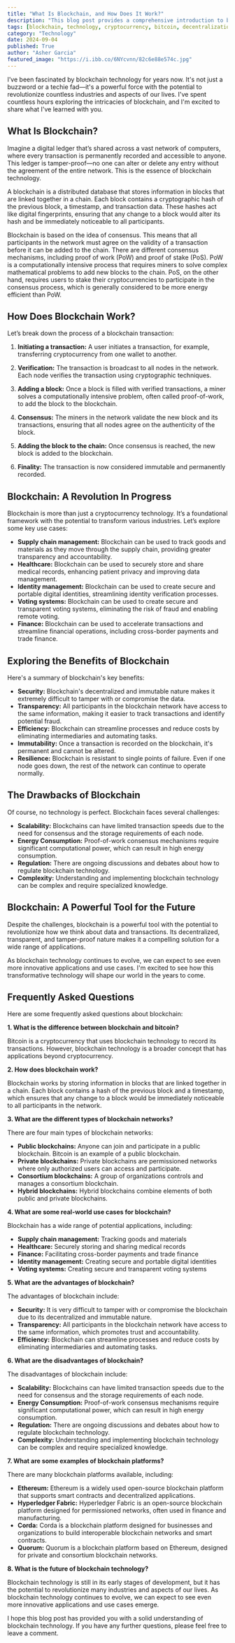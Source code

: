 ```yaml
---
title: "What Is Blockchain, and How Does It Work?"
description: "This blog post provides a comprehensive introduction to blockchain technology, explaining its core concepts, functionalities, benefits, and potential applications across various industries. It also discusses the drawbacks and frequently asked questions about this revolutionary technology."
tags: [blockchain, technology, cryptocurrency, bitcoin, decentralization, security, transparency, supply chain, healthcare, finance, identity management, voting]
category: "Technology"
date: 2024-09-04
published: True
author: "Asher Garcia"
featured_image: "https://i.ibb.co/6NYcvnn/82c6e88e574c.jpg"
---
```



I’ve been fascinated by blockchain technology for years now. It's not just a buzzword or a techie fad—it's a powerful force with the potential to revolutionize countless industries and aspects of our lives.  I've spent countless hours exploring the intricacies of blockchain, and I'm excited to share what I've learned with you.

## What Is Blockchain?

Imagine a digital ledger that’s shared across a vast network of computers, where every transaction is permanently recorded and accessible to anyone. This ledger is tamper-proof—no one can alter or delete any entry without the agreement of the entire network. This is the essence of blockchain technology.

A blockchain is a distributed database that stores information in blocks that are linked together in a chain. Each block contains a cryptographic hash of the previous block, a timestamp, and transaction data. These hashes act like digital fingerprints, ensuring that any change to a block would alter its hash and be immediately noticeable to all participants.

Blockchain is based on the idea of consensus. This means that all participants in the network must agree on the validity of a transaction before it can be added to the chain. There are different consensus mechanisms, including proof of work (PoW) and proof of stake (PoS). PoW is a computationally intensive process that requires miners to solve complex mathematical problems to add new blocks to the chain. PoS, on the other hand, requires users to stake their cryptocurrencies to participate in the consensus process, which is generally considered to be more energy efficient than PoW.

## How Does Blockchain Work?

Let’s break down the process of a blockchain transaction:

1. **Initiating a transaction:** A user initiates a transaction, for example, transferring cryptocurrency from one wallet to another.

2. **Verification:** The transaction is broadcast to all nodes in the network. Each node verifies the transaction using cryptographic techniques.

3. **Adding a block:** Once a block is filled with verified transactions, a miner solves a computationally intensive problem, often called proof-of-work, to add the block to the blockchain.

4. **Consensus:** The miners in the network validate the new block and its transactions, ensuring that all nodes agree on the authenticity of the block.

5. **Adding the block to the chain:** Once consensus is reached, the new block is added to the blockchain.

6. **Finality:**  The transaction is now considered immutable and permanently recorded.

## Blockchain: A Revolution In Progress

Blockchain is more than just a cryptocurrency technology. It’s a foundational framework with the potential to transform various industries.  Let’s explore some key use cases:

* **Supply chain management:**  Blockchain can be used to track goods and materials as they move through the supply chain, providing greater transparency and accountability.
* **Healthcare:** Blockchain can be used to securely store and share medical records, enhancing patient privacy and improving data management.
* **Identity management:**  Blockchain can be used to create secure and portable digital identities, streamlining identity verification processes.
* **Voting systems:** Blockchain can be used to create secure and transparent voting systems, eliminating the risk of fraud and enabling remote voting.
* **Finance:** Blockchain can be used to accelerate transactions and streamline financial operations, including cross-border payments and trade finance.

##  Exploring the Benefits of Blockchain

Here's a summary of blockchain's key benefits:

* **Security:** Blockchain's decentralized and immutable nature makes it extremely difficult to tamper with or compromise the data.
* **Transparency:**  All participants in the blockchain network have access to the same information, making it easier to track transactions and identify potential fraud.
* **Efficiency:** Blockchain can streamline processes and reduce costs by eliminating intermediaries and automating tasks.
* **Immutability:** Once a transaction is recorded on the blockchain, it's permanent and cannot be altered.
* **Resilience:** Blockchain is resistant to single points of failure.  Even if one node goes down, the rest of the network can continue to operate normally.

##  The Drawbacks of Blockchain

Of course, no technology is perfect. Blockchain faces several challenges:

* **Scalability:**  Blockchains can have limited transaction speeds due to the need for consensus and the storage requirements of each node.
* **Energy Consumption:**  Proof-of-work consensus mechanisms require significant computational power, which can result in high energy consumption.
* **Regulation:**  There are ongoing discussions and debates about how to regulate blockchain technology.
* **Complexity:**  Understanding and implementing blockchain technology can be complex and require specialized knowledge.

## Blockchain: A Powerful Tool for the Future

Despite the challenges, blockchain is a powerful tool with the potential to revolutionize how we think about data and transactions.  Its decentralized, transparent, and tamper-proof nature makes it a compelling solution for a wide range of applications.  

As blockchain technology continues to evolve, we can expect to see even more innovative applications and use cases.  I'm excited to see how this transformative technology will shape our world in the years to come.

## Frequently Asked Questions

Here are some frequently asked questions about blockchain:

**1. What is the difference between blockchain and bitcoin?**

Bitcoin is a cryptocurrency that uses blockchain technology to record its transactions. However, blockchain technology is a broader concept that has applications beyond cryptocurrency.

**2. How does blockchain work?**

Blockchain works by storing information in blocks that are linked together in a chain. Each block contains a hash of the previous block and a timestamp, which ensures that any change to a block would be immediately noticeable to all participants in the network.

**3. What are the different types of blockchain networks?**

There are four main types of blockchain networks:

* **Public blockchains:**  Anyone can join and participate in a public blockchain. Bitcoin is an example of a public blockchain.
* **Private blockchains:**  Private blockchains are permissioned networks where only authorized users can access and participate.
* **Consortium blockchains:**  A group of organizations controls and manages a consortium blockchain.
* **Hybrid blockchains:**  Hybrid blockchains combine elements of both public and private blockchains.

**4. What are some real-world use cases for blockchain?**

Blockchain has a wide range of potential applications, including:

* **Supply chain management:**  Tracking goods and materials
* **Healthcare:** Securely storing and sharing medical records
* **Finance:**  Facilitating cross-border payments and trade finance
* **Identity management:**  Creating secure and portable digital identities
* **Voting systems:**  Creating secure and transparent voting systems

**5. What are the advantages of blockchain?**

The advantages of blockchain include:

* **Security:** It is very difficult to tamper with or compromise the blockchain due to its decentralized and immutable nature.
* **Transparency:**  All participants in the blockchain network have access to the same information, which promotes trust and accountability.
* **Efficiency:** Blockchain can streamline processes and reduce costs by eliminating intermediaries and automating tasks.

**6. What are the disadvantages of blockchain?**

The disadvantages of blockchain include:

* **Scalability:**  Blockchains can have limited transaction speeds due to the need for consensus and the storage requirements of each node.
* **Energy Consumption:**  Proof-of-work consensus mechanisms require significant computational power, which can result in high energy consumption.
* **Regulation:**  There are ongoing discussions and debates about how to regulate blockchain technology.
* **Complexity:**  Understanding and implementing blockchain technology can be complex and require specialized knowledge.

**7. What are some examples of blockchain platforms?**

There are many blockchain platforms available, including:

* **Ethereum:**  Ethereum is a widely used open-source blockchain platform that supports smart contracts and decentralized applications.
* **Hyperledger Fabric:**  Hyperledger Fabric is an open-source blockchain platform designed for permissioned networks, often used in finance and manufacturing.
* **Corda:**  Corda is a blockchain platform designed for businesses and organizations to build interoperable blockchain networks and smart contracts.
* **Quorum:**  Quorum is a blockchain platform based on Ethereum, designed for private and consortium blockchain networks.

**8. What is the future of blockchain technology?**

Blockchain technology is still in its early stages of development, but it has the potential to revolutionize many industries and aspects of our lives.  As blockchain technology continues to evolve, we can expect to see even more innovative applications and use cases emerge.

I hope this blog post has provided you with a solid understanding of blockchain technology.  If you have any further questions, please feel free to leave a comment.

